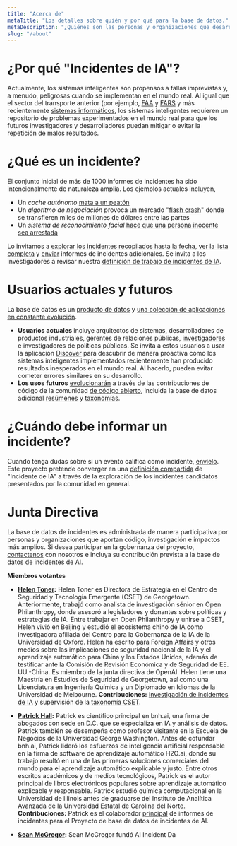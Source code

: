 ```yaml
---
title: "Acerca de"
metaTitle: "Los detalles sobre quién y por qué para la base de datos."
metaDescription: "¿Quiénes son las personas y organizaciones que desarrollan el AIID y por qué lo estamos desarrollando?"
slug: "/about"
---
```



# ¿Por qué "Incidentes de IA"?

Actualmente, los sistemas inteligentes son propensos a fallas imprevistas y, a menudo, peligrosas cuando se implementan en el mundo real. Al igual que el sector del transporte anterior (por ejemplo, [FAA](https://www.faa.gov/data_research/accident_incident/) y [FARS](https://www.nhtsa.gov/research-data/fatality-analysis-reporting-system-fars) y más recientemente [sistemas informáticos](https://cve.mitre.org/cve/), los sistemas inteligentes requieren un repositorio de problemas experimentados en el mundo real para que los futuros investigadores y desarrolladores puedan mitigar o evitar la repetición de malos resultados.

# ¿Qué es un incidente?

El conjunto inicial de más de 1000 informes de incidentes ha sido intencionalmente de naturaleza amplia. Los ejemplos actuales incluyen,

* Un *coche autónomo* [mata a un peatón](/cite/4)
* Un *algoritmo de negociación* provoca un mercado "[flash crash](/cite/28)" donde se transfieren miles de millones de dólares entre las partes
* Un *sistema de reconocimiento facial* [hace que una persona inocente sea arrestada](/cite/74)

Lo invitamos a [explorar los incidentes recopilados hasta la fecha](/apps/discover), [ver la lista completa](/summaries/incidents) y [enviar](/apps/submit) informes de incidentes adicionales. Se invita a los investigadores a revisar nuestra [definición de trabajo de incidentes de IA](/research/1-criteria).

# Usuarios actuales y futuros

La base de datos es un [producto de datos](/develop) y [una colección de aplicaciones](/apps) [en constante evolución](/research/2-roadmap).

* **Usuarios actuales** incluye arquitectos de sistemas, desarrolladores de productos industriales, gerentes de relaciones públicas, [investigadores](/research) e investigadores de políticas públicas. Se invita a estos usuarios a usar la aplicación [Discover](/apps/discover) para descubrir de manera proactiva cómo los sistemas inteligentes implementados recientemente han producido resultados inesperados en el mundo real. Al hacerlo, pueden evitar cometer errores similares en su desarrollo.
* **Los usos futuros** [evolucionarán](/research/2-roadmap) a través de las contribuciones de código de la comunidad [de código abierto](https://github.com/PartnershipOnAI/aiid), incluida la base de datos adicional [resúmenes](/apps/summaries) y [taxonomías](/research/2-roadmap).

# ¿Cuándo debe informar un incidente?

Cuando tenga dudas sobre si un evento califica como incidente, [envíelo](/apps/submit). Este proyecto pretende converger en una [definición compartida](/research/1-criteria) de "Incidente de IA" a través de la exploración de los incidentes candidatos presentados por la comunidad en general.

# Junta Directiva

La base de datos de incidentes es administrada de manera participativa por personas y organizaciones que aportan código, investigación e impactos más amplios. Si desea participar en la gobernanza del proyecto, [contactenos](/contact) con nosotros e incluya su contribución prevista a la base de datos de incidentes de AI.

**Miembros votantes**

* **[Helen Toner](https://cset.georgetown.edu/staff/helen-toner/):** Helen Toner es Directora de Estrategia en el Centro de Seguridad y Tecnología Emergente (CSET) de Georgetown. Anteriormente, trabajó como analista de investigación sénior en Open Philanthropy, donde asesoró a legisladores y donantes sobre políticas y estrategias de IA. Entre trabajar en Open Philanthropy y unirse a CSET, Helen vivió en Beijing y estudió el ecosistema chino de IA como investigadora afiliada del Centro para la Gobernanza de la IA de la Universidad de Oxford. Helen ha escrito para Foreign Affairs y otros medios sobre las implicaciones de seguridad nacional de la IA y el aprendizaje automático para China y los Estados Unidos, además de testificar ante la Comisión de Revisión Económica y de Seguridad de EE. UU.-China. Es miembro de la junta directiva de OpenAI. Helen tiene una Maestría en Estudios de Seguridad de Georgetown, así como una Licenciatura en Ingeniería Química y un Diplomado en Idiomas de la Universidad de Melbourne.
**Contribuciones:** [Investigación de incidentes de IA](https://cset.georgetown.edu/publication/ai-accidents-an-emerging-threat/) y supervisión de la [taxonomía CSET](https://incidentdatabase.ai/taxonomía/cset).

* **[Patrick Hall](https://business.gwu.edu/johnston-patrick-hall):** Patrick es científico principal en bnh.ai, una firma de abogados con sede en D.C. que se especializa en IA y análisis de datos. Patrick también se desempeña como profesor visitante en la Escuela de Negocios de la Universidad George Washington. Antes de cofundar bnh.ai, Patrick lideró los esfuerzos de inteligencia artificial responsable en la firma de software de aprendizaje automático H2O.ai, donde su trabajo resultó en una de las primeras soluciones comerciales del mundo para el aprendizaje automático explicable y justo. Entre otros escritos académicos y de medios tecnológicos, Patrick es el autor principal de libros electrónicos populares sobre aprendizaje automático explicable y responsable. Patrick estudió química computacional en la Universidad de Illinois antes de graduarse del Instituto de Analítica Avanzada de la Universidad Estatal de Carolina del Norte.
**Contribuciones:** Patrick es el colaborador [principal](https://incidentdatabase.ai/summaries/leaderboard) de informes de incidentes para el Proyecto de base de datos de incidentes de AI.

* **[Sean McGregor](https://seanbmcgregor.com/):** Sean McGregor fundó AI Incident Da